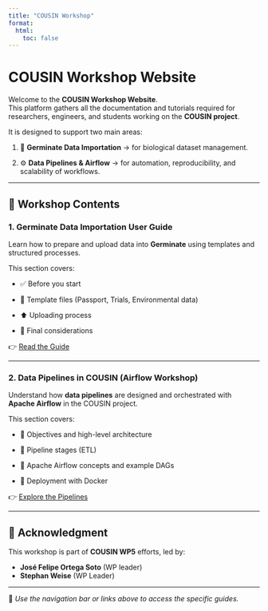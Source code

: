 ```yaml
---
title: "COUSIN Workshop"
format:
  html:
    toc: false
---
```


# COUSIN Workshop Website

Welcome to the **COUSIN Workshop Website**.  
This platform gathers all the documentation and tutorials required for researchers, engineers, and students working on the **COUSIN project**.  

It is designed to support two main areas:

1. 🌿 **Germinate Data Importation** → for biological dataset management.  

2. ⚙️ **Data Pipelines & Airflow** → for automation, reproducibility, and scalability of workflows.  

---

## 📑 Workshop Contents

### 1. Germinate Data Importation User Guide
Learn how to prepare and upload data into **Germinate** using templates and structured processes.  

This section covers:

- ✅ Before you start 

- 📂 Template files (Passport, Trials, Environmental data)  

- ⬆️ Uploading process  

- 📝 Final considerations  

👉 [Read the Guide](https://cousin-he.github.io/data-pipelines/germinate/)

---

### 2. Data Pipelines in COUSIN (Airflow Workshop)
Understand how **data pipelines** are designed and orchestrated with **Apache Airflow** in the COUSIN project.  

This section covers:

- 🎯 Objectives and high-level architecture  

- 🔄 Pipeline stages (ETL)  

- 🧩 Apache Airflow concepts and example DAGs  

- 🐳 Deployment with Docker  

👉 [Explore the Pipelines](https://cousin-he.github.io/data-pipelines/pipeline/)

---




## 🙌 Acknowledgment
This workshop is part of **COUSIN WP5** efforts, led by:  
  
- **José Felipe Ortega Soto** (WP leader) 
- **Stephan Weise** (WP Leader) 

---

📌 *Use the navigation bar or links above to access the specific guides.*
